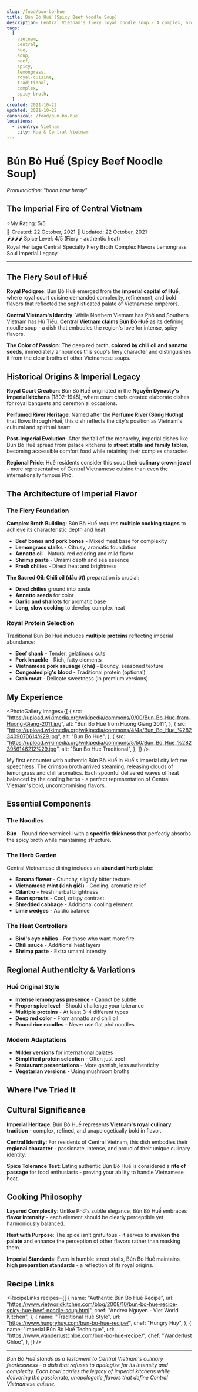 ```yaml
---
slug: /food/bun-bo-hue
title: Bún Bò Huế (Spicy Beef Noodle Soup)
description: Central Vietnam's fiery royal noodle soup - A complex, aromatic broth with lemongrass and imperial heritage
tags:
  [
    vietnam,
    central,
    hue,
    soup,
    beef,
    spicy,
    lemongrass,
    royal-cuisine,
    traditional,
    complex,
    spicy-broth,
  ]
created: 2021-10-22
updated: 2021-10-22
canonical: /food/bun-bo-hue
locations:
  - country: Vietnam
    city: Hue & Central Vietnam
---
```



# Bún Bò Huế (Spicy Beef Noodle Soup)

_Pronunciation: "boon baw hway"_

## The Imperial Fire of Central Vietnam

<div className="food-rating">
  <span className="star">⭐</span>My Rating: 5/5
</div>

<div className="food-metadata">
  <span className="food-date">📅 Created: 22 October, 2021</span>
  <span className="food-date">🔄 Updated: 22 October, 2021</span>
</div>

<div className="spice-level">
  🌶️🌶️🌶️🌶️ Spice Level: 4/5 (Fiery - authentic heat)
</div>

<div className="food-tags">
  <span className="food-tag">Royal Heritage</span>
  <span className="food-tag">Central Specialty</span>
  <span className="food-tag">Fiery Broth</span>
  <span className="food-tag">Complex Flavors</span>
  <span className="food-tag">Lemongrass Soul</span>
  <span className="food-tag">Imperial Legacy</span>
</div>

---

## The Fiery Soul of Huế

**Royal Pedigree**: Bún Bò Huế emerged from the **imperial capital of Huế**, where royal court cuisine demanded complexity, refinement, and bold flavors that reflected the sophisticated palate of Vietnamese emperors.

**Central Vietnam's Identity**: While Northern Vietnam has Phở and Southern Vietnam has Hủ Tiếu, **Central Vietnam claims Bún Bò Huế** as its defining noodle soup - a dish that embodies the region's love for intense, spicy flavors.

**The Color of Passion**: The deep red broth, **colored by chili oil and annatto seeds**, immediately announces this soup's fiery character and distinguishes it from the clear broths of other Vietnamese soups.

## Historical Origins & Imperial Legacy

**Royal Court Creation**: Bún Bò Huế originated in the **Nguyễn Dynasty's imperial kitchens** (1802-1945), where court chefs created elaborate dishes for royal banquets and ceremonial occasions.

**Perfumed River Heritage**: Named after the **Perfume River (Sông Hương)** that flows through Huế, this dish reflects the city's position as Vietnam's cultural and spiritual heart.

**Post-Imperial Evolution**: After the fall of the monarchy, imperial dishes like Bún Bò Huế spread from palace kitchens to **street stalls and family tables**, becoming accessible comfort food while retaining their complex character.

**Regional Pride**: Huế residents consider this soup their **culinary crown jewel** - more representative of Central Vietnamese cuisine than even the internationally famous Phở.

## The Architecture of Imperial Flavor

### The Fiery Foundation

**Complex Broth Building**: Bún Bò Huế requires **multiple cooking stages** to achieve its characteristic depth and heat:

- **Beef bones and pork bones** - Mixed meat base for complexity
- **Lemongrass stalks** - Citrusy, aromatic foundation
- **Annatto oil** - Natural red coloring and mild flavor
- **Shrimp paste** - Umami depth and sea essence
- **Fresh chilies** - Direct heat and brightness

**The Sacred Oil**: **Chili oil (dầu ớt)** preparation is crucial:

- **Dried chilies** ground into paste
- **Annatto seeds** for color
- **Garlic and shallots** for aromatic base
- **Long, slow cooking** to develop complex heat

### Royal Protein Selection

Traditional Bún Bò Huế includes **multiple proteins** reflecting imperial abundance:

- **Beef shank** - Tender, gelatinous cuts
- **Pork knuckle** - Rich, fatty elements
- **Vietnamese pork sausage (chả)** - Bouncy, seasoned texture
- **Congealed pig's blood** - Traditional protein (optional)
- **Crab meat** - Delicate sweetness (in premium versions)

## My Experience

<PhotoGallery
  images={[
    {
      src: "https://upload.wikimedia.org/wikipedia/commons/0/00/Bun-Bo-Hue-from-Huong-Giang-2011.jpg",
      alt: "Bun Bo Hue from Huong Giang 2011",
    },
    {
      src: "https://upload.wikimedia.org/wikipedia/commons/4/4a/Bun_Bo_Hue_%2823409070614%29.jpg",
      alt: "Bun Bo Hue",
    },
    {
      src: "https://upload.wikimedia.org/wikipedia/commons/5/50/Bun_Bo_Hue_%2823956146212%29.jpg",
      alt: "Bun Bo Hue Traditional",
    },
  ]}
/>

My first encounter with authentic Bún Bò Huế in Huế's imperial city left me speechless. The crimson broth arrived steaming, releasing clouds of lemongrass and chili aromatics. Each spoonful delivered waves of heat balanced by the cooling herbs - a perfect representation of Central Vietnam's bold, uncompromising flavors.

## Essential Components

### The Noodles

**Bún** - Round rice vermicelli with a **specific thickness** that perfectly absorbs the spicy broth while maintaining structure.

### The Herb Garden

Central Vietnamese dining includes an **abundant herb plate**:

- **Banana flower** - Crunchy, slightly bitter texture
- **Vietnamese mint (kinh giới)** - Cooling, aromatic relief
- **Cilantro** - Fresh herbal brightness
- **Bean sprouts** - Cool, crispy contrast
- **Shredded cabbage** - Additional cooling element
- **Lime wedges** - Acidic balance

### The Heat Controllers

- **Bird's eye chilies** - For those who want more fire
- **Chili sauce** - Additional heat layers
- **Shrimp paste** - Extra umami intensity

## Regional Authenticity & Variations

### Huế Original Style

- **Intense lemongrass presence** - Cannot be subtle
- **Proper spice level** - Should challenge your tolerance
- **Multiple proteins** - At least 3-4 different types
- **Deep red color** - From annatto and chili oil
- **Round rice noodles** - Never use flat phở noodles

### Modern Adaptations

- **Milder versions** for international palates
- **Simplified protein selection** - Often just beef
- **Restaurant presentations** - More garnish, less authenticity
- **Vegetarian versions** - Using mushroom broths

## Where I've Tried It

<MapEmbed
  location="Hue, Vietnam"
  description="Experiencing the fiery authenticity of imperial Bún Bò Huế in Vietnam's former royal capital"
/>

## Cultural Significance

**Imperial Heritage**: Bún Bò Huế represents **Vietnam's royal culinary tradition** - complex, refined, and unapologetically bold in flavor.

**Central Identity**: For residents of Central Vietnam, this dish embodies their **regional character** - passionate, intense, and proud of their unique culinary identity.

**Spice Tolerance Test**: Eating authentic Bún Bò Huế is considered a **rite of passage** for food enthusiasts - proving your ability to handle Vietnamese heat.

## Cooking Philosophy

**Layered Complexity**: Unlike Phở's subtle elegance, Bún Bò Huế embraces **flavor intensity** - each element should be clearly perceptible yet harmoniously balanced.

**Heat with Purpose**: The spice isn't gratuitous - it serves to **awaken the palate** and enhance the perception of other flavors rather than masking them.

**Imperial Standards**: Even in humble street stalls, Bún Bò Huế maintains **high preparation standards** - a reflection of its royal origins.

## Recipe Links

<RecipeLinks
  recipes={[
    {
      name: "Authentic Bún Bò Huế Recipe",
      url: "https://www.vietworldkitchen.com/blog/2008/10/bun-bo-hue-recipe-spicy-hue-beef-noodle-soup.html",
      chef: "Andrea Nguyen - Viet World Kitchen",
    },
    {
      name: "Traditional Huế Style",
      url: "https://www.hungryhuy.com/bun-bo-hue-recipe/",
      chef: "Hungry Huy",
    },
    {
      name: "Imperial Bún Bò Huế Technique",
      url: "https://www.wanderlustchloe.com/bun-bo-hue-recipe/",
      chef: "Wanderlust Chloe",
    },
  ]}
/>

---

_Bún Bò Huế stands as a testament to Central Vietnam's culinary fearlessness - a dish that refuses to apologize for its intensity and complexity. Each bowl carries the legacy of imperial kitchens while delivering the passionate, unapologetic flavors that define Central Vietnamese cuisine._
